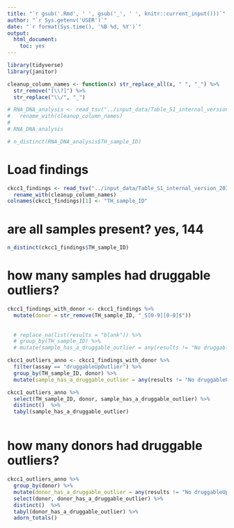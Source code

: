 ```yaml
---
title: "`r gsub('.Rmd', ' ', gsub('_', ' ', knitr::current_input()))`"
author: "`r Sys.getenv('USER')`"
date: "`r format(Sys.time(), '%B %d, %Y')`"
output:
  html_document:
    toc: yes
---
```

  


```r

library(tidyverse)
library(janitor)

```


```r

cleanup_column_names <- function(x) str_replace_all(x, " ", "_") %>% 
  str_remove("[\\?]") %>%
  str_replace("\\/", "_")

# RNA_DNA_analysis <- read_tsv("../input_data/Table_S1_internal_version_2019_01_08 - DNA-RNA-comparison.tsv")  %>%
#   rename_with(cleanup_column_names) 
# 
# RNA_DNA_analysis

```

```r


# n_distinct(RNA_DNA_analysis$TH_sample_ID)
```
# Load findings
```r
ckcc1_findings <- read_tsv("../input_data/Table_S1_internal_version_2019_01_08 - All-data-144.tsv")  %>%
  rename_with(cleanup_column_names) 
colnames(ckcc1_findings)[1] <- "TH_sample_ID"
```
# are all samples present? yes, 144
```r

n_distinct(ckcc1_findings$TH_sample_ID)

```


# how many samples had druggable outliers?
```r

ckcc1_findings_with_donor <- ckcc1_findings %>%
  mutate(donor = str_remove(TH_sample_ID, "_S[0-9][0-9]$"))
  
  
  # replace_na(list(results = "blank")) %>%
  # group_by(TH_sample_ID) %>%
  # mutate(sample_has_a_druggable_outlier = any(results != "No druggableUpOutliers"))

ckcc1_outliers_anno <- ckcc1_findings_with_donor %>%
  filter(assay == "druggableUpOutlier") %>%
  group_by(TH_sample_ID, donor) %>%
  mutate(sample_has_a_druggable_outlier = any(results != "No druggableUpOutliers"))

ckcc1_outliers_anno %>%
  select(TH_sample_ID, donor, sample_has_a_druggable_outlier) %>%
  distinct()  %>%
  tabyl(sample_has_a_druggable_outlier)



```

# how many donors had druggable outliers?
```r

ckcc1_outliers_anno %>%
  group_by(donor) %>%
  mutate(donor_has_a_druggable_outlier = any(results != "No druggableUpOutliers")) %>%
  select(donor, donor_has_a_druggable_outlier) %>%
  distinct()  %>%
  tabyl(donor_has_a_druggable_outlier) %>%
  adorn_totals()

```

